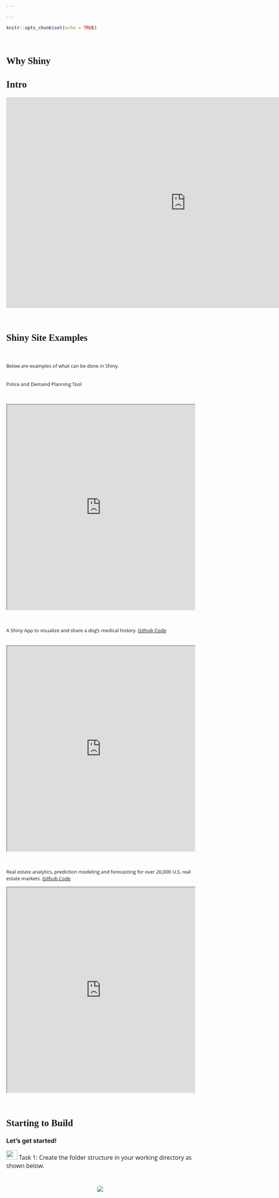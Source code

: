 ```yaml
---

---
```

<style>
@import url('https://fonts.googleapis.com/css?family=Scope+One&display=swap');
@import url('https://fonts.googleapis.com/css?family=Scope+One|Unica+One&display=swap&subset=latin-ext');
@import url('https://fonts.googleapis.com/css?family=Open+Sans&display=swap');

h1,h2 {font-family: 'Unica One', cursive;
      font-size: 25px;}
p {font-family: 'Open Sans', sans-serif;
      font-size: 13px;}      
</style>

```r
knitr::opts_chunk$set(echo = TRUE)
```
&nbsp;  

# Why Shiny {.tabset .tabset-fade}  

## Intro  

<center>
<iframe src="https://4mosteurope.sharepoint.com/sites/traininganddevelopment/_layouts/15/Doc.aspx?sourcedoc={1b639700-c918-423d-b168-55eb1df8868d}&amp;action=embedview&amp;wdAr=1.7777777777777776" width="962px" height="565px" frameborder="0">This is an embedded <a target="_blank" href="https://office.com">Microsoft Office</a> presentation, powered by <a target="_blank" href="https://office.com/webapps">Office</a>.</iframe>
</center>

&nbsp;  

## Shiny Site Examples  

&nbsp;    

Below are examples of what can be done in Shiny.  

&nbsp;    
Police and Demand Planning Tool

&nbsp;    

<center>
<iframe width="100%" height="550" src="https://gallery.shinyapps.io/TSupplyDemand/" scrolling= "yes"></iframe>
</center>  

&nbsp;    

A Shiny App to visualize and share a dog's medical history. [Github Code](https://github.com/jennaallen/dog_days/tree/master/pet-records-app)  
&nbsp;  

<center>
<iframe width="100%" height="550" src="https://jennadallen.shinyapps.io/pet-records-app/" scrolling= "yes"></iframe>  
</center>    

&nbsp;    

Real estate analytics, prediction modeling and forecasting for over 20,000 U.S. real estate markets. [Github Code](https://github.com/j2scode/shinyHome) 
&nbsp;    

<center>
<iframe width="100%" height="550" src="https://jjames.shinyapps.io/shinyHome/" scrolling= "yes"></iframe>  
</center>  

&nbsp;    

## Starting to Build     

### Let's get started!  
<img style="width:30px; height:25px" src="Practical.png"> <p style="font-size:16px; display:inline;">Task 1: Create the folder structure in your working directory as shown below. </p></img>  


&nbsp;
<center>
<div style="width:95%; height:85%">
![](WhyLearn_Start_1.png)
</div>
</center>
&nbsp;  

<img style="width:30px; height:25px" src="Practical.png"> <p style="font-size:16px; display:inline;">Task 2: Create Shiny script and load Shiny library. </p></img> 
&nbsp;  

<p style="font-size:14px;">To create your first Shiny app you have **two** options:  

1) Open a new script and insert the following:</p>
```r
library(shiny)

ui <- fluidPage()

server <- function(input, output) {}

shinyApp(ui = ui, server = server)
```

&nbsp;  
<p style="font-size:14px;"> 2) While in your working directory (as created above), go to *File--> New File--> Shiny Web App*.This option will create a Shiny App in two scripts rather than one.</p>  
<center>
<div style="width:50%; height:50%">
![](Create_app.png)

&nbsp;  
<img style="width:30px; height:25px" src="Practical.png"> <p style="font-size:16px; display:inline;">Task 3: Your app will be empty or will contain default code. Test Shiny works by running your app as shown below. </p></img> 

&nbsp;  
<center>
<div style="width:95%; height:85%">
![](WhyLearn_Start_2.png)
</div>
</center>
&nbsp;  

## Checkpoint 1
<center>
<iframe src="https://giphy.com/embed/UVG0BN8TOMKkPOJS6e" width="75" height="75" frameBorder="0" class="giphy-embed" allowFullScreen></iframe>
<font size="14">App Time</font>
<iframe src="https://giphy.com/embed/UVG0BN8TOMKkPOJS6e" width="75" height="75" frameBorder="0" class="giphy-embed" allowFullScreen></iframe>
</center>

&nbsp;  

We will gradually build an app in steps today. Follow the brief below for your first step. 
<center>
<iframe src="https://4mosteurope.sharepoint.com/sites/traininganddevelopment/_layouts/15/Doc.aspx?sourcedoc={e3d5ed33-23c3-49c4-8882-ea750e468c25}&amp;action=embedview&amp;wdAr=1.7777777777777776" width="962px" height="565px" frameborder="0">This is an embedded <a target="_blank" href="https://office.com">Microsoft Office</a> presentation, powered by <a target="_blank" href="https://office.com/webapps">Office</a>.</iframe>
</center>



